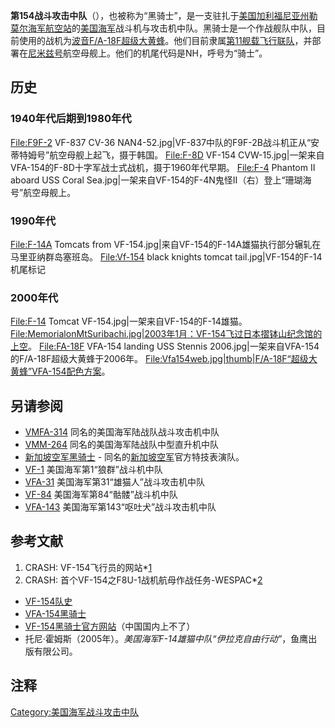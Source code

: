 {{Infobox military unit
|unit_name= 第154战斗攻击机中队<br>Strike Fighter Squadron 154
|image= Strike Fighter Squadron 154 (US Navy) insignia 2013.png
|image_size = 200
|caption= VFA-154中队标志
|dates= 1946年7月1日
|country= {{flag|United States of America}}
|allegiance=
|branch= {{nowrap|[[File:Seal_of_the_United_States_Department_of_the_Navy.svg|30px]] [[美国海军|美国海军]]}}
|type= 战斗/攻击
|role= [[防空|防空]]/[[制空权|空优]]<br>[[空中遮断|空中遮断]]<br>[[近距空中支援|近距空中支援]]<br>[[侦察|侦察]]
|size=
|command_structure= [[第11舰载飞行联队|第11舰载飞行联队]]
|current_commander= 
|garrison= [[勒莫尔海军航空站|勒莫尔海军航空站]]
|ceremonial_chief=
|colonel_of_the_regiment=
|nickname= “黑骑士”
|patron=
|motto=
|colors=
|march=
|mascot=
|battles= [[朝鲜战争|朝鲜战争]]<br>[[越南战争|越南战争]]<br>[[海湾战争#沙漠之盾行动|沙漠之盾行动]]<br>[[南方守望行动|南方守望行动]]<br>[[持久自由行动|持久自由行动]]<br> [[伊拉克自由行动|自由伊拉克行动]]
|anniversaries=
|aircraft_fighter= [[F/A-18E/F|F/A-18F超级大黄蜂式战斗攻击机]]
}}
	
'''第154战斗攻击中队'''（{{lang-en|Strike Fighter Squadron 154 (VFA-154)}}），也被称为“黑骑士”，是一支驻扎于[[美国|美国]][[加利福尼亚州|加利福尼亚州]][[勒莫尔海军航空站|勒莫尔海军航空站]]的[[美国海军|美国海军]]战斗机与攻击机中队。黑骑士是一个作战舰队中队，目前使用的战机为[[F/A-18E/F|波音F/A-18F超级大黄蜂]]。他们目前隶属[[第11舰载飞行联队|第11舰载飞行联队]]，并部署在[[尼米兹号航空母舰|尼米兹号]]航空母舰上。他们的机尾代码是NH，呼号为“骑士”。

==历史==
===1940年代后期到1980年代===
<gallery>
File:F9F-2 VF-837 CV-36 NAN4-52.jpg|VF-837中队的F9F-2B战斗机正从“安蒂特姆号”航空母舰上起飞，摄于韩国。
File:F-8D VF-154 CVW-15.jpg|一架来自VFA-154的F-8D十字军战士式战机，摄于1960年代早期。
File:F-4 Phantom II aboard USS Coral Sea.jpg|一架来自VF-154的F-4N鬼怪II（右）登上“珊瑚海号”航空母舰上。
</gallery>

=== 1990年代 ===
<gallery>
File:F-14A Tomcats from VF-154.jpg|来自VF-154的F-14A雄猫执行部分辗轧在马里亚纳群岛塞班岛。
File:Vf-154 black knights tomcat tail.jpg|VF-154的F-14机尾标记
</gallery>

=== 2000年代 ===
<gallery>
File:F-14 Tomcat VF-154.jpg|一架来自VF-154的F-14雄猫。
File:MemorialonMtSuribachi.jpg|2003年1月：VF-154飞过日本摺钵山纪念馆的上空。
File:FA-18F VFA-154 landing USS Stennis 2006.jpg|一架来自VFA-154的F/A-18F超级大黄蜂于2006年。
File:Vfa154web.jpg|thumb|F/A-18F“超级大黄蜂”VFA-154配色方案。
</gallery>

== 另请参阅 ==
{{Portal|美国海军}}
*[[VMFA-314|VMFA-314]] 同名的美国海军陆战队战斗攻击机中队
*[[VMM-264|VMM-264]] 同名的美国海军陆战队中型直升机中队
*[[新加坡空军黑骑士|新加坡空军黑骑士]] - 同名的[[新加坡空军|新加坡空军]]官方特技表演队。
*[[第1战斗机中队_(美国海军)|VF-1]] 美国海军第1“狼群”战斗机中队
*[[第31战斗攻击机中队_(美国海军)|VFA-31]] 美国海军第31“雄猫人”战斗攻击机中队
*[[第84战斗机中队_(美国海军)|VF-84]] 美国海军第84“骷髅”战斗机中队
*[[第143战斗攻击机中队_(美国海军)|VFA-143]] 美国海军第143“呕吐犬”战斗攻击机中队

== 参考文献 ==
# CRASH: VF-154飞行员的网站*[https://web.archive.org/web/20130901002355/http://www.miottelcollection.com/]
# CRASH: 首个VF-154之F8U-1战机航母作战任务-WESPAC*[http://www.miottelcollection.com/index/The+Miottel+Collection%3A+Aviation]
*[https://web.archive.org/web/20070927002933/http://www.tomcatalley.com/squadron/vf154his.htm VF-154队史]
*[http://www.anft.net/f-14/f14-squadron-vf154.htm VFA-154黑骑士] {{Wayback|url=http://www.anft.net/f-14/f14-squadron-vf154.htm |date=20060515101946 }}
*[https://web.archive.org/web/20130421005111/http://vfa-154.ahf.nmci.navy.mil/ VF-154黑骑士官方网站]（中国国内上不了）
*托尼·霍姆斯（2005年）。''美国海军F-14雄猫中队“伊拉克自由行动”''，鱼鹰出版有限公司。

== 注释 ==
{{Reflist}}

{{US Navy navbox}}
{{美国海军飞机中队}}

{{DEFAULTSORT:Vfa-154}}
[[Category:美国海军战斗攻击中队|Category:美国海军战斗攻击中队]]